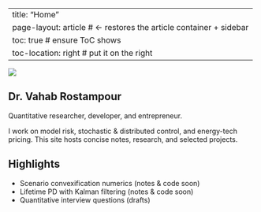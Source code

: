 
---
title: "Home"
page-layout: article   # <- restores the article container + sidebar
toc: true              # ensure ToC shows
toc-location: right    # put it on the right
---

::: {.row .g-4 .align-items-center}
::: {.col-12 .col-md-4 .text-center}
![](img/profile.jpg){.avatar .img-fluid fig-alt="Vahab Rostampour" fig-cap=""}
:::
::: {.col-12 .col-md-8}
# Dr. Vahab Rostampour

Quantitative researcher, developer, and entrepreneur.

I work on model risk, stochastic & distributed control, and energy-tech pricing.
This site hosts concise notes, research, and selected projects.

## Highlights
- Scenario convexification numerics (notes & code soon)
- Lifetime PD with Kalman filtering (notes & code soon)
- Quantitative interview questions (drafts)
:::
:::

